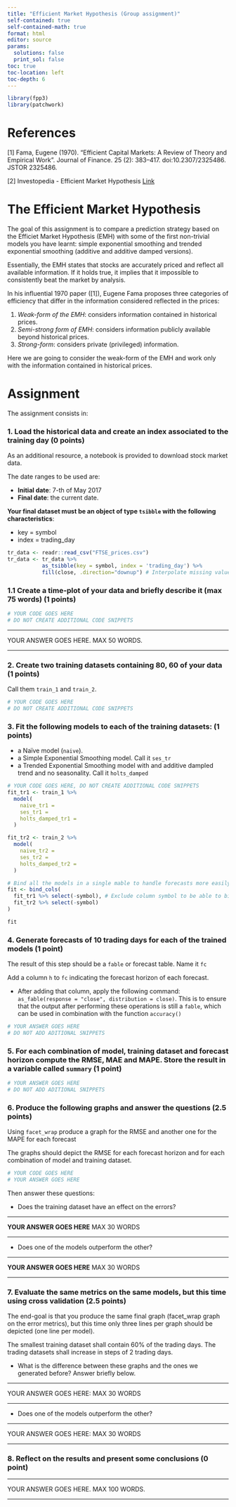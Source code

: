 ```yaml
---
title: "Efficient Market Hypothesis (Group assignment)"
self-contained: true
self-contained-math: true
format: html
editor: source
params:
  solutions: false
  print_sol: false
toc: true
toc-location: left
toc-depth: 6
---
```


```r
library(fpp3)
library(patchwork)
```

# References

[1] Fama, Eugene (1970). "Efficient Capital Markets: A Review of Theory and Empirical Work". Journal of Finance. 25 (2): 383–417. doi:10.2307/2325486. JSTOR 2325486.

[2] Investopedia - Efficient Market Hypothesis [Link](https://www.investopedia.com/terms/e/efficientmarkethypothesis.asp)

# The Efficient Market Hypothesis

The goal of this assignment is to compare a prediction strategy based on the Efficiet Market Hypothesis (EMH) with some of the first non-trivial models you have learnt: simple exponential smoothing and trended exponential smoothing (additive and additive damped versions).

Essentially, the EMH states that stocks are accurately priced and reflect all available information. If it holds true, it implies that it impossible to consistently beat the market by analysis.

In his influential 1970 paper ([1]), Eugene Fama proposes three categories of efficiency that differ in the information considered reflected in the prices:

1. *Weak-form of the EMH*: considers information contained in historical prices.
2. *Semi-strong form of EMH*: considers information publicly available beyond historical prices.
3. *Strong-form*: considers private (privileged) information.

Here we are going to consider the weak-form of the EMH and work only with the information contained in historical prices.

# Assignment

The assignment consists in:

### **1. Load the historical data and create an index associated to the training day** (0 points)

As an additional resource, a notebook is provided to download stock market data.
  
The date ranges to be used are:

  * **Initial date**: 7-th of May 2017
  * **Final date**: the current date.
  
**Your final dataset must be an object of type `tsibble` with the following characteristics**:

* key = symbol
* index = trading_day

```r
tr_data <- readr::read_csv("FTSE_prices.csv")
tr_data <- tr_data %>% 
           as_tsibble(key = symbol, index = 'trading_day') %>% 
           fill(close, .direction="downup") # Interpolate missing values
```

### **1.1 Create a time-plot of your data and briefly describe it (max 75 words)** (1 points)

```r
# YOUR CODE GOES HERE
# DO NOT CREATE ADDITIONAL CODE SNIPPETS
```

------

YOUR ANSWER GOES HERE. MAX 50 WORDS.

------

### **2. Create two training datasets containing 80, 60 of your data** (1 points)

Call them `train_1` and `train_2`.

```r
# YOUR CODE GOES HERE
# DO NOT CREATE ADDITIONAL CODE SNIPPETS
```

### **3. Fit the following models to each of the training datasets:** (1 points)

* a Naïve model (`naive`).
* a Simple Exponential Smoothing model. Call it `ses_tr`
* a Trended Exponential Smoothing model with and additive dampled trend and no seasonality. Call it `holts_damped`

```r
# YOUR CODE GOES HERE, DO NOT CREATE ADDITIONAL CODE SNIPPETS
fit_tr1 <- train_1 %>% 
  model(
    naive_tr1 = 
    ses_tr1 =  
    holts_damped_tr1 = 
  )

fit_tr2 <- train_2 %>% 
  model(
    naive_tr2 = 
    ses_tr2 =  
    holts_damped_tr2 = 
  )

# Bind all the models in a single mable to handle forecasts more easily.
fit <- bind_cols(
  fit_tr1 %>% select(-symbol), # Exclude column symbol to be able to bind columns
  fit_tr2 %>% select(-symbol)
)

fit
```

### **4. Generate forecasts of 10 trading days for each of the trained models** (1 point)

The result of this step should be a `fable` or forecast table. Name it `fc`

Add a column `h` to `fc` indicating the forecast horizon of each forecast.

* After adding that column, apply the following command: `as_fable(response = "close", distribution = close)`. This is to ensure that the output after performing these operations is still a `fable`, which can be used in combination with the function `accuracy()`

```r
# YOUR ANSWER GOES HERE
# DO NOT ADD ADITIONAL SNIPPETS
```

### **5. For each combination of model, training dataset and forecast horizon compute the RMSE, MAE and MAPE. Store the result in a variable called `summary`** (1 point)

```r
# YOUR ANSWER GOES HERE
# DO NOT ADD ADITIONAL SNIPPETS
```

### **6. Produce the following graphs and answer the questions** (2.5 points) 

Using `facet_wrap` produce a graph for the RMSE and another one for the MAPE for each forecast 

The graphs should depict the RMSE for each forecast horizon and for each combination of model and training dataset.

```r
# YOUR CODE GOES HERE
# YOUR ANSWER GOES HERE
```

Then answer these questions:

* Does the training dataset have an effect on the errors?

------

**YOUR ANSWER GOES HERE**
MAX 30 WORDS

------

* Does one of the models outperform the other?

------

**YOUR ANSWER GOES HERE**
MAX 30 WORDS

------

### **7. Evaluate the same metrics on the same models, but this time using cross validation** (2.5 points)

The end-goal is that you produce the same final graph (facet_wrap graph on the error metrics), but this time only three lines per graph should be depicted (one line per model).

The smallest training dataset shall contain 60% of the trading days. The trading datasets shall increase in steps of 2 trading days.

* What is the difference between these graphs and the ones we generated before? Answer briefly below.

------

YOUR ANSWER GOES HERE: MAX 30 WORDS

------

* Does one of the models outperform the other?

------

YOUR ANSWER GOES HERE: MAX 30 WORDS

------

### **8. Reflect on the results and present some conclusions** (0 point)

------

YOUR ANSWER GOES HERE.
MAX 100 WORDS.

------
